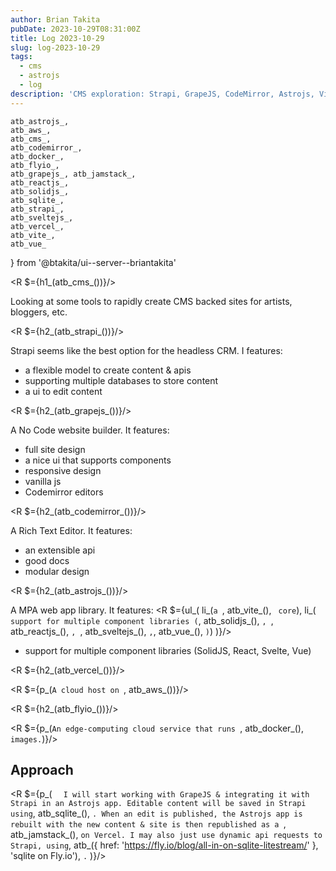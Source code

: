 ```yaml
---
author: Brian Takita
pubDate: 2023-10-29T08:31:00Z
title: Log 2023-10-29
slug: log-2023-10-29
tags:
  - cms
  - astrojs
  - log
description: 'CMS exploration: Strapi, GrapeJS, CodeMirror, Astrojs, Vite, Vercel, Fly.io'
---
```

	atb_astrojs_,
	atb_aws_,
	atb_cms_,
	atb_codemirror_,
	atb_docker_,
	atb_flyio_,
	atb_grapejs_, atb_jamstack_,
	atb_reactjs_,
	atb_solidjs_,
	atb_sqlite_,
	atb_strapi_,
	atb_sveltejs_,
	atb_vercel_,
	atb_vite_,
	atb_vue_
} from '@btakita/ui--server--briantakita'

<R $={h1_(atb_cms_())}/>

Looking at some tools to rapidly create CMS backed sites for artists, bloggers, etc.

<R $={h2_(atb_strapi_())}/>

Strapi seems like the best option for the headless CRM. I features:

- a flexible model to create content & apis
- supporting multiple databases to store content
- a ui to edit content

<R $={h2_(atb_grapejs_())}/>

A No Code website builder. It features:

- full site design
- a nice ui that supports components
- responsive design
- vanilla js
- Codemirror editors

<R $={h2_(atb_codemirror_())}/>

A Rich Text Editor. It features:

- an extensible api
- good docs
- modular design

<R $={h2_(atb_astrojs_())}/>

A MPA web app library. It features:
<R $={ul_(
	li_(`a `, atb_vite_(), ` core`),
	li_(` support for multiple component libraries (`, atb_solidjs_(), `, `, atb_reactjs_(), `, `, atb_sveltejs_(),
		`,`, atb_vue_(), `)`)
)}/>
- support for multiple component libraries (SolidJS, React, Svelte, Vue)

<R $={h2_(atb_vercel_())}/>

<R $={p_(`A cloud host on `, atb_aws_())}/>

<R $={h2_(atb_flyio_())}/>

<R $={p_(`An edge-computing cloud service that runs `, atb_docker_(), ` images.`)}/>

## Approach

<R $={p_(
	`	I will start working with GrapeJS & integrating it with Strapi in an Astrojs app. Editable content will be saved
	in Strapi using `, atb_sqlite_(), `. When an edit is published, the Astrojs app is rebuilt with the new content &
	site is then republished as a `, atb_jamstack_(), ` on Vercel. I may also just use dynamic api requests to Strapi,
	using `, atb_({ href: 'https://fly.io/blog/all-in-on-sqlite-litestream/' }, 'sqlite on Fly.io'), `.`
)}/>

